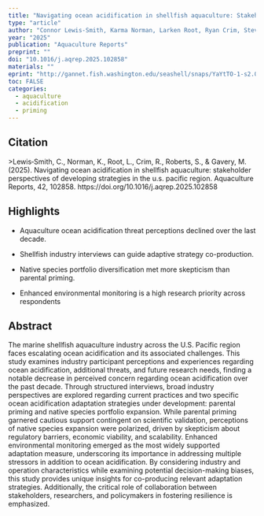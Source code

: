 ```yaml
---
title: "Navigating ocean acidification in shellfish aquaculture: Stakeholder perspectives of developing strategies in the U.S. Pacific Region"
type: "article"
author: "Connor Lewis-Smith, Karma Norman, Larken Root, Ryan Crim, Steven Roberts, Mackenzie Gavery,"
year: "2025"
publication: "Aquaculture Reports"
preprint: ""
doi: "10.1016/j.aqrep.2025.102858"
materials: ""
eprint: "http://gannet.fish.washington.edu/seashell/snaps/YaYtTO-1-s2.0-S2352513425002443-main.pdf"
toc: FALSE
categories:
  - aquaculture
  - acidification
  - priming
---
```


## Citation

\>Lewis‐Smith, C., Norman, K., Root, L., Crim, R., Roberts, S., & Gavery, M. (2025). Navigating ocean acidification in shellfish aquaculture: stakeholder perspectives of developing strategies in the u.s. pacific region. Aquaculture Reports, 42, 102858. https://doi.org/10.1016/j.aqrep.2025.102858

## Highlights

-   Aquaculture ocean acidification threat perceptions declined over the last decade.

-   Shellfish industry interviews can guide adaptive strategy co-production.

-   Native species portfolio diversification met more skepticism than parental priming.

-   Enhanced environmental monitoring is a high research priority across respondents

## Abstract

The marine shellfish aquaculture industry across the U.S. Pacific region faces escalating ocean acidification and its associated challenges. This study examines industry participant perceptions and experiences regarding ocean acidification, additional threats, and future research needs, finding a notable decrease in perceived concern regarding ocean acidification over the past decade. Through structured interviews, broad industry perspectives are explored regarding current practices and two specific ocean acidification adaptation strategies under development: parental priming and native species portfolio expansion. While parental priming garnered cautious support contingent on scientific validation, perceptions of native species expansion were polarized, driven by skepticism about regulatory barriers, economic viability, and scalability. Enhanced environmental monitoring emerged as the most widely supported adaptation measure, underscoring its importance in addressing multiple stressors in addition to ocean acidification. By considering industry and operation characteristics while examining potential decision-making biases, this study provides unique insights for co-producing relevant adaptation strategies. Additionally, the critical role of collaboration between stakeholders, researchers, and policymakers in fostering resilience is emphasized.
